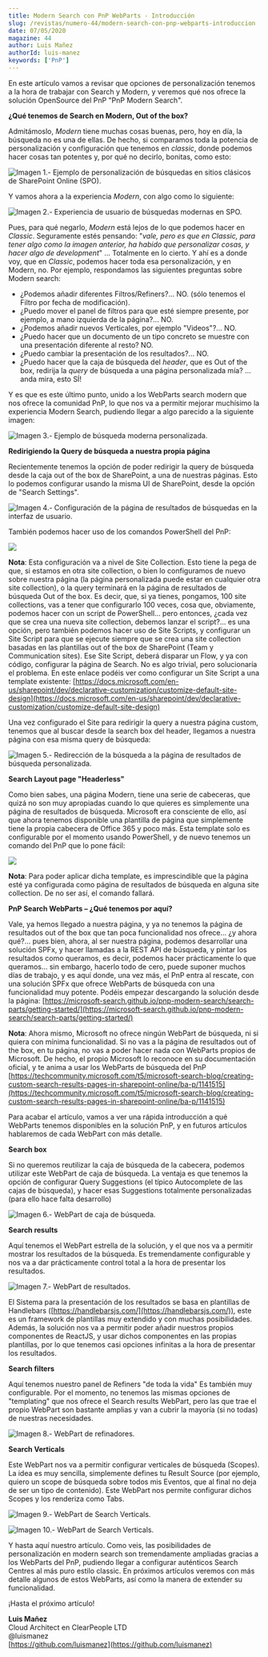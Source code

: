 ```yaml
---
title: Modern Search con PnP WebParts - Introducción
slug: /revistas/numero-44/modern-search-con-pnp-webparts-introduccion
date: 07/05/2020
magazine: 44
author: Luis Mañez
authorId: luis-manez
keywords: ['PnP']
---
```






​En este artículo vamos a revisar que opciones de personalización tenemos a la hora de trabajar con Search y Modern, y veremos qué nos ofrece la solución OpenSource del PnP "PnP Modern Search".

**¿Qué tenemos de Search en Modern, Out of the box?**

Admitámoslo, *Modern* tiene muchas cosas buenas, pero, hoy en día, la búsqueda no es una de ellas. De hecho, si comparamos toda la potencia de personalización y configuración que tenemos en *classic*, donde podemos hacer cosas tan potentes y, por qué no decirlo, bonitas, como esto:

![Imagen 1.- Ejemplo de personalización de búsquedas en sitios clásicos de SharePoint Online (SPO).](../../../images/numero44/modern-search-con-pnp-webparts-introduccion/image1.png)

Y vamos ahora a la experiencia *Modern*, con algo como lo siguiente:

![Imagen 2.- Experiencia de usuario de búsquedas modernas en SPO.](../../../images/numero44/modern-search-con-pnp-webparts-introduccion/image2.png)

Pues, para qué negarlo, *Modern* está lejos de lo que podemos hacer en *Classic*. Seguramente estés pensando: "*vale, pero es que en Classic, para tener algo como la imagen anterior, ha habido que personalizar cosas, y hacer algo de development*" … Totalmente en lo cierto. Y ahí es a donde voy, que en *Classic*, podemos hacer toda esa personalización, y en Modern, no. Por ejemplo, respondamos las siguientes preguntas sobre Modern search:

- ¿Podemos añadir diferentes Filtros/Refiners?... NO. (sólo tenemos el Filtro por fecha de modificación).
- ¿Puedo mover el panel de filtros para que esté siempre presente, por ejemplo, a mano izquierda de la página?... NO.
- ¿Podemos añadir nuevos Verticales, por ejemplo "Videos"?... NO.
- ¿Puedo hacer que un documento de un tipo concreto se muestre con una presentación diferente al resto? NO.
- ¿Puedo cambiar la presentación de los resultados?... NO.
- ¿Puedo hacer que la caja de búsqueda del *header*, que es Out of the box, redirija la *query* de búsqueda a una página personalizada mía? … anda mira, esto SÍ!


Y es que es este último punto, unido a los WebParts search modern que nos ofrece la comunidad PnP, lo que nos va a permitir mejorar muchísimo la experiencia Modern Search, pudiendo llegar a algo parecido a la siguiente imagen:

![Imagen 3.- Ejemplo de búsqueda moderna personalizada.](../../../images/numero44/modern-search-con-pnp-webparts-introduccion/image3.png)

**Redirigiendo la Query de búsqueda a nuestra propia página**

Recientemente tenemos la opción de poder redirigir la query de búsqueda desde la caja out of the box de SharePoint, a una de nuestras páginas. Esto lo podemos configurar usando la misma UI de SharePoint, desde la opción de "Search Settings".

![Imagen 4.- Configuración de la página de resultados de búsquedas en la interfaz de usuario.](../../../images/numero44/modern-search-con-pnp-webparts-introduccion/image4.png)

También podemos hacer uso de los comandos PowerShell del PnP:

![](../../../images/numero44/modern-search-con-pnp-webparts-introduccion/image5.png)

**Nota**: Esta configuración va a nivel de Site Collection. Esto tiene la pega de que, si estamos en otra site collection, o bien lo configuramos de nuevo sobre nuestra página (la página personalizada puede estar en cualquier otra site collection), o la query terminará en la página de resultados de búsqueda Out of the box. Es decir, que, si ya tienes, pongamos, 100 site collections, vas a tener que configurarlo 100 veces, cosa que, obviamente, podemos hacer con un script de PowerShell… pero entonces, ¿cada vez que se crea una nueva site collection, debemos lanzar el script?... es una opción, pero también podemos hacer uso de Site Scripts, y configurar un Site Script para que se ejecute siempre que se crea una site collection basadas en las plantillas out of the box de SharePoint (Team y Communication sites). Ese Site Script, deberá disparar un Flow, y ya con código, configurar la página de Search. No es algo trivial, pero solucionaría el problema. En este enlace podéis ver como configurar un Site Script a una template existente: [https://docs.microsoft.com/en-us/sharepoint/dev/declarative-customization/customize-default-site-design](https://docs.microsoft.com/en-us/sharepoint/dev/declarative-customization/customize-default-site-design)

Una vez configurado el Site para redirigir la query a nuestra página custom, tenemos que al buscar desde la search box del header, llegamos a nuestra página con esa misma query de búsqueda:​

![Imagen 5.- Redirección de la búsqueda a la página de resultados de búsqueda personalizada.](../../../images/numero44/modern-search-con-pnp-webparts-introduccion/image6.png)



**Search Layout page "Headerless"**

Como bien sabes, una página Modern, tiene una serie de cabeceras, que quizá no son muy apropiadas cuando lo que quieres es simplemente una página de resultados de búsqueda. Microsoft era consciente de ello, así que ahora tenemos disponible una plantilla de página que simplemente tiene la propia cabecera de Office 365 y poco más. Esta template solo es configurable por el momento usando PowerShell, y de nuevo tenemos un comando del PnP que lo pone fácil:

![](../../../images/numero44/modern-search-con-pnp-webparts-introduccion/image7.png)

**Nota**: Para poder aplicar dicha template, es imprescindible que la página esté ya configurada como página de resultados de búsqueda en alguna site collection. De no ser así, el comando fallará.

**PnP Search WebParts – ¿Qué tenemos por aquí?**

Vale, ya hemos llegado a nuestra página, y ya no tenemos la página de resultados out of the box que tan poca funcionalidad nos ofrece… ¿y ahora qué?... pues bien, ahora, al ser nuestra página, podemos desarrollar una solución SPFx, y hacer llamadas a la REST API de búsqueda, y pintar los resultados como queramos, es decir, podemos hacer prácticamente lo que queramos… sin embargo, hacerlo todo de cero, puede suponer muchos días de trabajo, y es aquí donde, una vez más, el PnP entra al rescate, con una solución SPFx que ofrece WebParts de búsqueda con una funcionalidad muy potente. Podéis empezar descargando la solución desde la página: [https://microsoft-search.github.io/pnp-modern-search/search-parts/getting-started/](https://microsoft-search.github.io/pnp-modern-search/search-parts/getting-started/)

**Nota**: Ahora mismo, Microsoft no ofrece ningún WebPart de búsqueda, ni si quiera con mínima funcionalidad. Si no vas a la página de resultados out of the box, en tu página, no vas a poder hacer nada con WebParts propios de Microsoft. De hecho, el propio Microsoft lo reconoce en su documentación oficial, y te anima a usar los WebParts de búsqueda del PnP [https://techcommunity.microsoft.com/t5/microsoft-search-blog/creating-custom-search-results-pages-in-sharepoint-online/ba-p/1141515](https://techcommunity.microsoft.com/t5/microsoft-search-blog/creating-custom-search-results-pages-in-sharepoint-online/ba-p/1141515)

Para acabar el artículo, vamos a ver una rápida introducción a qué WebParts tenemos disponibles en la solución PnP, y en futuros artículos hablaremos de cada WebPart con más detalle.

**Search box**

Si no queremos reutilizar la caja de búsqueda de la cabecera, podemos utilizar este WebPart de caja de búsqueda. La ventaja es que tenemos la opción de configurar Query Suggestions (el típico Autocomplete de las cajas de búsqueda), y hacer esas Suggestions totalmente personalizadas (para ello hace falta desarrollo)

![Imagen 6.- WebPart de caja de búsqueda.](../../../images/numero44/modern-search-con-pnp-webparts-introduccion/image8.png)

**Search results**

Aquí tenemos el WebPart estrella de la solución, y el que nos va a permitir mostrar los resultados de la búsqueda. Es tremendamente configurable y nos va a dar prácticamente control total a la hora de presentar los resultados.

![Imagen 7.- WebPart de resultados.](../../../images/numero44/modern-search-con-pnp-webparts-introduccion/image9.png)

El Sistema para la presentación de los resultados se basa en plantillas de Handlebars ([https://handlebarsjs.com/](https://handlebarsjs.com/)), este es un framework de plantillas muy extendido y con muchas posibilidades. Además, la solución nos va a permitir poder añadir nuestros propios componentes de ReactJS, y usar dichos componentes en las propias plantillas, por lo que tenemos casi opciones infinitas a la hora de presentar los resultados.

**Search filters**

Aquí tenemos nuestro panel de Refiners "de toda la vida" Es también muy configurable. Por el momento, no tenemos las mismas opciones de "templating" que nos ofrece el Search results WebPart, pero las que trae el propio WebPart son bastante amplias y van a cubrir la mayoría (si no todas) de nuestras necesidades.

![Imagen 8.- WebPart de refinadores.](../../../images/numero44/modern-search-con-pnp-webparts-introduccion/image10.png)

**Search Verticals**

Este WebPart nos va a permitir configurar verticales de búsqueda (Scopes). La idea es muy sencilla, simplemente defines tu Result Source (por ejemplo, quiero un scope de búsqueda sobre todos mis Eventos, que al final no deja de ser un tipo de contenido). Este WebPart nos permite configurar dichos Scopes y los renderiza como Tabs.

![Imagen 9.- WebPart de Search Verticals.](../../../images/numero44/modern-search-con-pnp-webparts-introduccion/image11.png)

![Imagen 10.- WebPart de Search Verticals.](../../../images/numero44/modern-search-con-pnp-webparts-introduccion/image12.png)

Y hasta aquí nuestro artículo. Como veis, las posibilidades de personalización en modern search son tremendamente ampliadas gracias a los WebParts del PnP, pudiendo llegar a configurar auténticos Search Centres al más puro estilo classic. En próximos artículos veremos con más detalle algunos de estos WebParts, así como la manera de extender su funcionalidad.

¡Hasta el próximo artículo!



**Luis Mañez** <br />
Cloud Architect en ClearPeople LTD <br />
 @luismanez <br />
 [https://github.com/luismanez](https://github.com/luismanez) <br /> 
 
